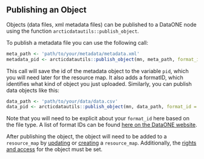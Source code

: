 ## Publishing an Object {#Publishing_an_Object}

Objects (data files, xml metadata files) can be published to a DataONE node using the function `arcticdatautils::publish_object`. 

To publish a metadata file you can use the following call:
```r
meta_path <- 'path/to/your/metadata/metadata.xml'
metadata_pid <- arcticdatautils::publish_object(mn, meta_path, format_id = format_eml())
```

This call will save the id of the metadata object to the variable `pid`, which you will need later for the resource map. It also adds a formatID, which identifies what kind of object you just uploaded. Similarly, you can publish data objects like this:

```r
data_path <- 'path/to/your/data/data.csv'
data_pid <- arcticdatautils::publish_object(mn, data_path, format_id = 'text/csv')
```

Note that you will need to be explicit about your `format_id` here based on the file type. A list of format IDs can be found [here on the DataONE website](https://cn.dataone.org/cn/v2/formats).

After publishing the object, the object will need to be added to a `resource_map` by [updating](#Update_a_Package) or [creating](#Create_a_Resource_Map) a `resource_map`. Additionally, the [rights and access](#Set_Rights_and_Access) for the object must be set.

